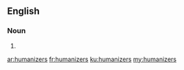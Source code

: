 ==English==

===Noun===
{{head|en}}

# {{plural of|humanizer}}

[[ar:humanizers]]
[[fr:humanizers]]
[[ku:humanizers]]
[[my:humanizers]]